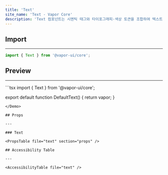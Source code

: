 ```yaml
---
title: 'Text'
site_name: 'Text - Vapor Core'
description: 'Text 컴포넌트는 시멘틱 태그와 타이포그래피·색상 토큰을 조합하여 텍스트 스타일을 설정합니다.'
---
```


## Import

---

```js
import { Text } from '@vapor-ui/core';
```

## Preview

---

<Demo name="default-text">
```tsx
import { Text } from '@vapor-ui/core';

export default function DefaultText() {
    return <Text typography="heading1" foreground="primary">vapor</Text>;
}
```
</Demo>

## Props

---

### Text

<PropsTable file="text" section="props" />

## Accessibility Table

---

<AccessibilityTable file="text" />
